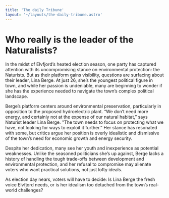 ```yaml
---
title: 'The daily Tribune'
layout: '~/layouts/the-daily-tribune.astro'
---
```


# Who really is the leader of the Naturalists?
In the midst of Elvfjord’s heated election season, one party has captured attention with its uncompromising stance on environmental protection: the Naturists. But as their platform gains visibility, questions are surfacing about their leader, Lina Berge. At just 26, she’s the youngest political figure in town, and while her passion is undeniable, many are beginning to wonder if she has the experience needed to navigate the town’s complex political landscape.

Berge’s platform centers around environmental preservation, particularly in opposition to the proposed hydroelectric plant. “We don’t need more energy, and certainly not at the expense of our natural habitat,” says Naturist leader Lina Berge. "The town needs to focus on protecting what we have, not looking for ways to exploit it further.” Her stance has resonated with some, but critics argue her position is overly idealistic and dismissive of the town’s need for economic growth and energy security.

Despite her dedication, many see her youth and inexperience as potential weaknesses. Unlike the seasoned politicians she’s up against, Berge lacks a history of handling the tough trade-offs between development and environmental protection, and her refusal to compromise may alienate voters who want practical solutions, not just lofty ideals.

As election day nears, voters will have to decide: Is Lina Berge the fresh voice Elvfjord needs, or is her idealism too detached from the town’s real-world challenges?